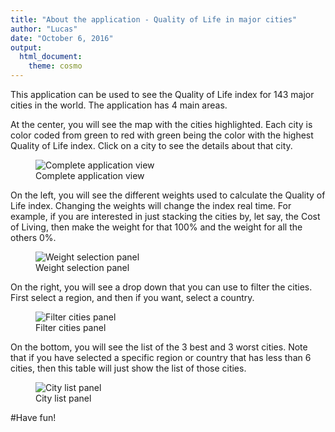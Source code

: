 ```yaml
---
title: "About the application - Quality of Life in major cities"
author: "Lucas"
date: "October 6, 2016"
output:
  html_document:
    theme: cosmo
---
```


This application can be used to see the Quality of Life index for 143 major cities in the world. The application has 4 main areas.
 
At the center, you will see the map with the cities highlighted. Each city is color coded from green to red with green being the color with the highest Quality of Life index. Click on a city to see the details about that city.

![Complete application view](1.jpg)



On the left, you will see the different weights used to calculate the Quality of Life index. Changing the weights will change the index real time. For example, if you are interested in just stacking the cities by, let say, the Cost of Living, then make the weight for that 100% and the weight for all the others 0%.

![Weight selection panel](2.jpg)



On the right, you will see a drop down that you can use to filter the cities. First select a region, and then if you want, select a country.

![Filter cities panel](3.jpg)



On the bottom, you will see the list of the 3 best and 3 worst cities. Note that if you have selected a specific region or country that has less than 6 cities, then this table will just show the list of those cities.

![City list panel](4.jpg)



#Have fun!
